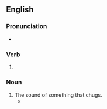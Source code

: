 ==English==

===Pronunciation===
* {{IPA|en|/ˈtʃʌɡɪŋ/}}

===Verb===
{{head|en|verb form}}

# {{present participle of|en|chug|nocat=1}}

===Noun===
{{en-noun}}

# The sound of something that chugs.
#* {{quote-text|en|year=1997|author=Helen Papanikolas|title=A Greek Odyssey in the American West|page=5|passage=From the nearby rail yards came clangings, groanings, '''chuggings'''.}}